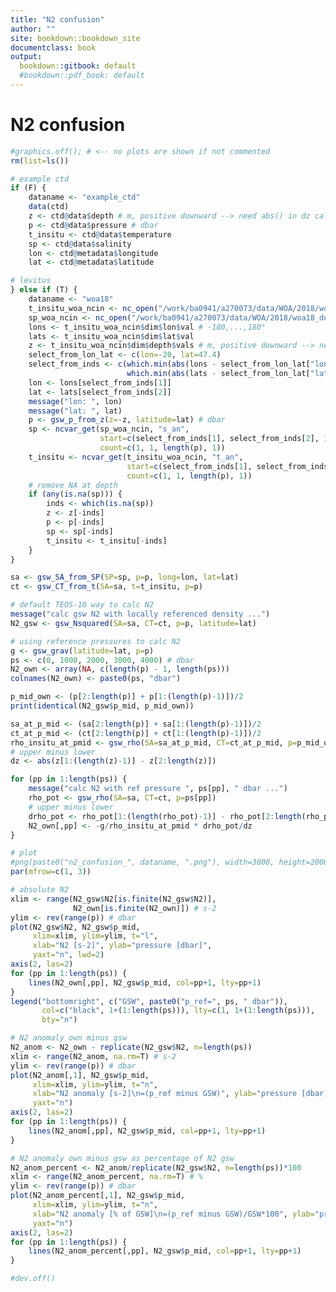 ```yaml
---
title: "N2 confusion"
author: ""
site: bookdown::bookdown_site
documentclass: book
output:
  bookdown::gitbook: default
  #bookdown::pdf_book: default
---
```


# N2 confusion

```r
#graphics.off(); # <-- no plots are shown if not commented 
rm(list=ls())

# example ctd
if (F) {
    dataname <- "example_ctd"
    data(ctd)
    z <- ctd@data$depth # m, positive downward --> need abs() in dz calc below
    p <- ctd@data$pressure # dbar
    t_insitu <- ctd@data$temperature
    sp <- ctd@data$salinity
    lon <- ctd@metadata$longitude
    lat <- ctd@metadata$latitude

# levitus
} else if (T) {
    dataname <- "woa18"
    t_insitu_woa_ncin <- nc_open("/work/ba0941/a270073/data/WOA/2018/woa18_decav_t00_04.nc")
    sp_woa_ncin <- nc_open("/work/ba0941/a270073/data/WOA/2018/woa18_decav_s00_04.nc")
    lons <- t_insitu_woa_ncin$dim$lon$val # -180,...,180°
    lats <- t_insitu_woa_ncin$dim$lat$val
    z <- t_insitu_woa_ncin$dim$depth$vals # m, positive downward --> need abs() in dz calc below
    select_from_lon_lat <- c(lon=-20, lat=47.4)
    select_from_inds <- c(which.min(abs(lons - select_from_lon_lat["lon"])),
                          which.min(abs(lats - select_from_lon_lat["lat"])))
    lon <- lons[select_from_inds[1]]
    lat <- lats[select_from_inds[2]]
    message("lon: ", lon)
    message("lat: ", lat)
    p <- gsw_p_from_z(z=-z, latitude=lat) # dbar
    sp <- ncvar_get(sp_woa_ncin, "s_an", 
                    start=c(select_from_inds[1], select_from_inds[2], 1, 1),
                    count=c(1, 1, length(p), 1))
    t_insitu <- ncvar_get(t_insitu_woa_ncin, "t_an", 
                          start=c(select_from_inds[1], select_from_inds[2], 1, 1),
                          count=c(1, 1, length(p), 1))
    # remove NA at depth
    if (any(is.na(sp))) {
        inds <- which(is.na(sp))
        z <- z[-inds]
        p <- p[-inds]
        sp <- sp[-inds]
        t_insitu <- t_insitu[-inds]
    }
}

sa <- gsw_SA_from_SP(SP=sp, p=p, long=lon, lat=lat)
ct <- gsw_CT_from_t(SA=sa, t=t_insitu, p=p)

# default TEOS-10 way to calc N2
message("calc gsw N2 with locally referenced density ...")
N2_gsw <- gsw_Nsquared(SA=sa, CT=ct, p=p, latitude=lat)

# using reference pressures to calc N2
g <- gsw_grav(latitude=lat, p=p)
ps <- c(0, 1000, 2000, 3000, 4000) # dbar
N2_own <- array(NA, c(length(p) - 1, length(ps)))
colnames(N2_own) <- paste0(ps, "dbar")

p_mid_own <- (p[2:length(p)] + p[1:(length(p)-1)])/2
print(identical(N2_gsw$p_mid, p_mid_own))

sa_at_p_mid <- (sa[2:length(p)] + sa[1:(length(p)-1)])/2
ct_at_p_mid <- (ct[2:length(p)] + ct[1:(length(p)-1)])/2
rho_insitu_at_pmid <- gsw_rho(SA=sa_at_p_mid, CT=ct_at_p_mid, p=p_mid_own) 
# upper minus lower
dz <- abs(z[1:(length(z)-1)] - z[2:length(z)])

for (pp in 1:length(ps)) {
    message("calc N2 with ref pressure ", ps[pp], " dbar ...")
    rho_pot <- gsw_rho(SA=sa, CT=ct, p=ps[pp])
    # upper minus lower
    drho_pot <- rho_pot[1:(length(rho_pot)-1)] - rho_pot[2:length(rho_pot)]
    N2_own[,pp] <- -g/rho_insitu_at_pmid * drho_pot/dz
}
```

```r
# plot
#png(paste0("n2_confusion_", dataname, ".png"), width=3000, height=2000, res=400)
par(mfrow=c(1, 3))

# absolute N2
xlim <- range(N2_gsw$N2[is.finite(N2_gsw$N2)], 
              N2_own[is.finite(N2_own)]) # s-2
ylim <- rev(range(p)) # dbar
plot(N2_gsw$N2, N2_gsw$p_mid, 
     xlim=xlim, ylim=ylim, t="l",
     xlab="N2 [s-2]", ylab="pressure [dbar]",
     yaxt="n", lwd=2)
axis(2, las=2)
for (pp in 1:length(ps)) {
    lines(N2_own[,pp], N2_gsw$p_mid, col=pp+1, lty=pp+1)
}
legend("bottomright", c("GSW", paste0("p_ref=", ps, " dbar")),
       col=c("black", 1+(1:length(ps))), lty=c(1, 1+(1:length(ps))),
       bty="n")

# N2 anomaly own minus gsw
N2_anom <- N2_own - replicate(N2_gsw$N2, n=length(ps))
xlim <- range(N2_anom, na.rm=T) # s-2
ylim <- rev(range(p)) # dbar
plot(N2_anom[,1], N2_gsw$p_mid, 
     xlim=xlim, ylim=ylim, t="n",
     xlab="N2 anomaly [s-2]\n=(p_ref minus GSW)", ylab="pressure [dbar]",
     yaxt="n")
axis(2, las=2)
for (pp in 1:length(ps)) {
    lines(N2_anom[,pp], N2_gsw$p_mid, col=pp+1, lty=pp+1)
}

# N2 anomaly own minus gsw as percentage of N2 gsw
N2_anom_percent <- N2_anom/replicate(N2_gsw$N2, n=length(ps))*100
xlim <- range(N2_anom_percent, na.rm=T) # %
ylim <- rev(range(p)) # dbar
plot(N2_anom_percent[,1], N2_gsw$p_mid, 
     xlim=xlim, ylim=ylim, t="n",
     xlab="N2 anomaly [% of GSW]\n=(p_ref minus GSW)/GSW*100", ylab="pressure [dbar]",
     yaxt="n")
axis(2, las=2)
for (pp in 1:length(ps)) {
    lines(N2_anom_percent[,pp], N2_gsw$p_mid, col=pp+1, lty=pp+1)
}

#dev.off()
```
